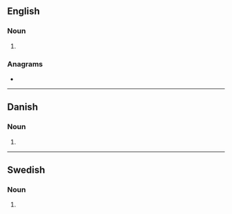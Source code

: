 {{also|Metallers}}
==English==

===Noun===
{{head|en|noun plural form}}

# {{plural of|metaller|lang=en}}

===Anagrams===
* {{anagrams|en|tremellas}}

----

==Danish==

===Noun===
{{head|da|noun form|g=n}}

# {{genitive plural indefinite of|metal|lang=da}}

----

==Swedish==

===Noun===
{{head|sv|noun form}}

# {{sv-noun-form-indef-gen-pl|metall}}